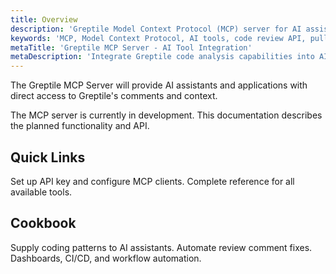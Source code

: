 ```yaml
---
title: Overview
description: 'Greptile Model Context Protocol (MCP) server for AI assistants and applications'
keywords: 'MCP, Model Context Protocol, AI tools, code review API, pull request analysis, custom context'
metaTitle: 'Greptile MCP Server - AI Tool Integration'
metaDescription: 'Integrate Greptile code analysis capabilities into AI assistants using the Model Context Protocol server'
---
```


The Greptile MCP Server will provide AI assistants and applications with direct access to Greptile's comments and context.

<Note>
The MCP server is currently in development. This documentation describes the planned functionality and API.
</Note>

## Quick Links

<CardGroup cols={2}>
    <Card title="Authentication" href="/mcp/authentication" icon="key">
        Set up API key and configure MCP clients.
    </Card>
    <Card title="Tool Reference" href="/mcp/tool-reference" icon="book">
        Complete reference for all available tools.
    </Card>
</CardGroup>

## Cookbook
<CardGroup cols={2}>
    <Card title="Custom Context" href="/mcp/custom-context" icon="gear">
        Supply coding patterns to AI assistants.
    </Card>
    <Card title="Comment Resolution" href="/mcp/comment-resolution" icon="message">
        Automate review comment fixes.
    </Card>
    <Card title="Other Use Cases" href="/mcp/use-cases" icon="lightbulb">
        Dashboards, CI/CD, and workflow automation.
    </Card>
</CardGroup>

